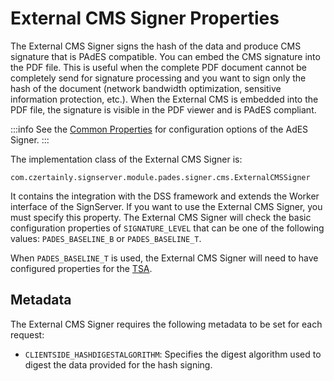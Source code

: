 
# External CMS Signer Properties

The External CMS Signer signs the hash of the data and produce CMS signature that is PAdES compatible. You can embed the CMS signature into the PDF file. This is useful when the complete PDF document cannot be completely send for signature processing and you want to sign only the hash of the document (network bandwidth optimization, sensitive information protection, etc.). When the External CMS is embedded into the PDF file, the signature is visible in the PDF viewer and is PAdES compliant.

:::info
See the [Common Properties](../common-properties/basic-properties) for configuration options of the AdES Signer.
:::

The implementation class of the External CMS Signer is:

```
com.czertainly.signserver.module.pades.signer.cms.ExternalCMSSigner
```

It contains the integration with the DSS framework and extends the Worker interface of the SignServer. If you want to use the External CMS Signer, you must specify this property. The External CMS Signer will check the basic configuration properties of `SIGNATURE_LEVEL` that can be one of the following values: `PADES_BASELINE_B` or `PADES_BASELINE_T`.

When `PADES_BASELINE_T` is used, the External CMS Signer will need to have configured properties for the [TSA](../common-properties/tsa-properties).

## Metadata

The External CMS Signer requires the following metadata to be set for each request:

- `CLIENTSIDE_HASHDIGESTALGORITHM`: Specifies the digest algorithm used to digest the data provided for the hash signing.

